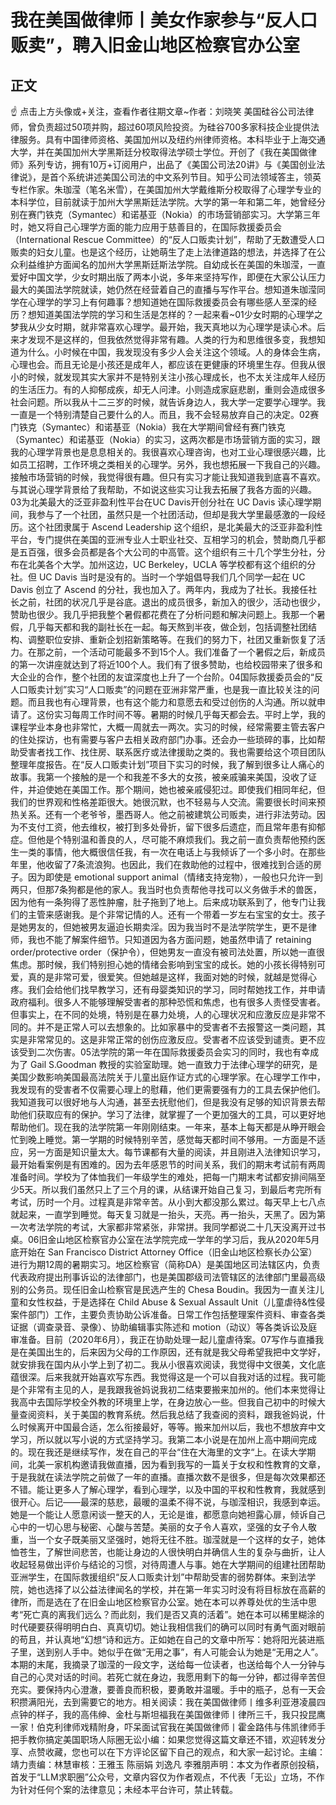 # 我在美国做律师丨美女作家参与“反人口贩卖”，聘入旧金山地区检察官办公室
## 正文
☝ 点击上方头像或+关注，查看作者往期文章~作者：刘晓笑 美国硅谷公司法律师，曾负责超过50项并购，超过60项风险投资。为硅谷700多家科技企业提供法律服务。具有中国律师资格、美国加州以及纽约州律师资格。本科毕业于上海交通大学，并在美国加州大学黑斯廷分校取得法学硕士学位。开创了《我在美国做律师》系列专访，拥有10万+订阅用户，出品了《美国公司法20讲》与《美国创业法律说》，是首个系统讲述美国公司法的中文系列节目。知乎公司法领域答主，领英专栏作家。朱珈滢（笔名米雪），在美国加州大学戴维斯分校取得了心理学专业的本科学位，目前就读于加州大学黑斯廷法学院。大学的第一年和第二年，她曾经分别在赛门铁克（Symantec）和诺基亚（Nokia）的市场营销部实习。大学第三年时，她又将自己心理学方面的能力应用于慈善目的，在国际救援委员会（International Rescue Committee）的“反人口贩卖计划”，帮助了无数遭受人口贩卖的妇女儿童。也是这个经历，让她萌生了走上法律道路的想法，并选择了在公众利益维护方面闻名的加州大学黑斯廷斯法学院。自幼成长在美国的朱珈滢，一直爱好中国文学，少女时期出版了两本小说，多年来坚持写作，即便在大家公认压力最大的美国法学院就读，她仍然在经营着自己的直播与写作平台。想知道朱珈滢同学在心理学的学习上有何趣事？想知道她在国际救援委员会有哪些感人至深的经历？想知道美国法学院的学习和生活是怎样的？一起来看~01少女时期的心理学之梦我从少女时期，就非常喜欢心理学。最开始，我天真地以为心理学是读心术。后来才发现不是这样的，但我依然觉得非常有趣。人类的行为和思维很多变，我想知道为什么。小时候在中国，我发现没有多少人会关注这个领域。人的身体会生病，心理也会。而且无论是小孩还是成年人，都应该在更健康的环境里生存。但我从很小的时候，就发现其实大家并不是特别关注小孩心理成长，也不太关注成年人经历的生活压力。有的人抑郁成疾，却无人问津。小则造成家庭悲剧，重则会造成很多社会问题。所以我从十二三岁的时候，就告诉身边人，我大学一定要学心理学。我一直是一个特别清楚自己要什么的人。而且，我不会轻易放弃自己的决定。02赛门铁克（Symantec）和诺基亚（Nokia）我在大学期间曾经有赛门铁克（Symantec）和诺基亚（Nokia）的实习，这两次都是市场营销方面的实习，跟我的心理学背景也是息息相关的。我很喜欢心理咨询，也对工业心理很感兴趣，比如员工招聘，工作环境之类相关的心理学。另外，我也想拓展一下我自己的兴趣。接触市场营销的时候，我觉得很有趣。但只有实习才能让我知道我到底喜不喜欢。与其说心理学背景给了我帮助，不如说这些实习让我去拓展了我各方面的兴趣。03为北美最大的泛亚非盈利性平台在UC Davis开创分社在 UC Davis 读心理学期间，我参与了一个社团，虽然只是一个社团活动，但却是我大学里最感激的一段经历。这个社团隶属于 Ascend Leadership 这个组织，是北美最大的泛亚非盈利性平台，专门提供在美国的亚洲专业人士职业社交、互相学习的机会，赞助商几乎都是五百强，很多会员都是各个大公司的中高管。这个组织有三十几个学生分社，分布在北美各个大学。加州这边，UC Berkeley，UCLA 等学校都有这个组织的分社。但 UC Davis 当时是没有的。当时一个学姐倡导我们几个同学一起在 UC Davis 创立了 Ascend 的分社，我也加入了。两年内，我成为了社长。我接任社长之前，社团的状况几乎是谷底。退出的成员很多，新加入的很少，活动也很少，赞助也很少。我几乎把我整个暑假都花费在了分析问题和解决问题上。我那一个暑假，几乎每天都和我的副社长在一起。每天熬到半夜，做企划，包括调整社团结构、调整职位安排、重新企划招新策略等。在我们的努力下，社团又重新恢复了活力。在那之前，一个活动可能最多不到15个人。我们准备了一个暑假之后，新成员的第一次讲座就达到了将近100个人。我们有了很多赞助，也给校园带来了很多和大企业的合作，整个社团的友谊深度也上升了一个台阶。04国际救援委员会的“反人口贩卖计划”实习“人口贩卖”的问题在亚洲非常严重，也是我一直比较关注的问题。而且我也有心理背景，也有这个能力和意愿去和受过创伤的人沟通。所以就申请了。这份实习每周工作时间不等。暑期的时候几乎每天都会去。平时上学，我的课程学业本身也非常忙，大概一周就去一两次。实习的时候，经常需要主管去客户的住处探访，也有需要与客户去相关政府部门办事。还会办一些琐碎的事，比如帮助受害者找工作、找住房、联系医疗或法律援助之类的。我也需要给这个项目团队整理年度报告。在“反人口贩卖计划”项目下实习的时候，我了解到很多让人痛心的故事。我第一个接触的是一个和我差不多大的女孩，被亲戚骗来美国，没收了证件，并迫使她在美国工作。那个期间，她也被亲戚侵犯过。即使我们相同年纪，但我们的世界观和性格差距很大。她很沉默，也不轻易与人交流。需要很长时间来预热关系。还有一个老爷爷，墨西哥人。他之前被建筑公司贩卖，进行非法劳动。因为不支付工资，他去维权，被打到多处骨折，留下很多后遗症，而且常年患有抑郁症。但他是个特别温和善良的人，尽可能不麻烦我们。我之前一直负责帮他预约医生一类的事情，他大概很信任我，有一次在电话上与我倾诉了一个多小时。在那些年里，他收留了7条流浪狗。也因此，我们在救助他的过程中，很难找到合适的房子。因为即使是 emotional support animal（情绪支持宠物），一般也只允许一到两只，但那7条狗都是他的家人。我当时也负责帮他寻找可以义务做手术的兽医，因为他有一条狗得了恶性肿瘤，肚子拖到了地上。后来成功联系到了，他专门让我们的主管来感谢我。是个非常记情的人。还有一个带着一岁左右宝宝的女士。孩子是她男友的，但她被男友逼迫长期卖淫。因为我当时不是法学院学生，更不是律师，我也不能了解案件细节。只知道因为各方面问题，她虽然申请了 retaining order/protective order（保护令），但她男友一直没有被司法处置，所以她一直很焦虑。那时候，我们特别担心她的情绪会影响到宝宝的成长。她的小孩长得特别可爱，真的是非常可爱，很爱笑。但她越是这样，我面对她的时候，就越是觉得心疼。我们会给他们找早教学习，还有母婴类知识的学习，同时帮她找工作，并申请政府福利。很多人不能够理解受害者的那种恐慌和焦虑，也有很多人责怪受害者。但事实上，在不同的处境，特别是在暴力处境，人的心理状况和应激反应是非常不同的。并不是正常人可以去想象的。比如家暴中的受害者不去报警这一类问题，其实是非常常见的。这是非常正常的创伤应激反应。受害者不应该受到谴责。更不应该受到二次伤害。05法学院的第一年在国际救援委员会实习的同时，我也有幸成为了 Gail S.Goodman 教授的实验室助理。她一直致力于法律心理学的研究，是美国少数影响美国最高法院关于儿童出庭作证方式的心理学家。在心理学工作中，我发现有的受害者不仅需要心理上的慰藉，他们更需要强有力的工具去保护他们。我知道我可以很好地与人沟通，甚至去抚慰他们，但是我没有足够的知识背景去帮助他们获取应有的保护。学习了法律，就掌握了一个更加强大的工具，可以更好地帮助他们。现在我的法学院第一年刚刚结束。一年来，基本上每天都是从睁开眼会忙到晚上睡觉。第一学期的时候特别辛苦，感觉每天都时间不够用。一方面是不适应，另一方面是知识量太大。每节课都有大量的阅读，并且刚进入法律知识学习，最开始看案例是有困难的。因为去年感恩节的时间关系，我们的期末考试前有两周准备时间。学校为了体恤我们一年级学生的难处，把每一门期末考试都安排间隔至少5天。所以我们虽然只上了三个月的课，从结课开始自己复习，到最后考完所有考试，历时一个月。过程真是非常辛苦。从小到大都没那么累过。每天早上七八点就起来，一直学到睡觉。每天复习就是一抬头，天亮。再一抬头，天黑了。因为第一次考法学院的考试，大家都非常紧张，非常拼。我同学都说二十几天没离开过书桌。06旧金山地区检察官办公室在法学院完成一学年的学习后，我从2020年5月底开始在 San Francisco District Attorney Office（旧金山地区检察长办公室）进行为期12周的暑期实习。地区检察官（简称DA）是美国地区司法辖区内，负责代表政府提出刑事诉讼的法律部门，也是美国郡级司法管辖区的法律部门里最高级别的公务员。现任旧金山检察官是民选产生的 Chesa Boudin。我因为一直关注儿童和女性权益，于是选择在 Child Abuse & Sexual Assault Unit（儿童虐待&性侵案件部门）工作，主要负责协助公诉准备。日常工作包括整理案件资料、审查各类证据（调查录音、录像）、协助编辑事实陈述和 motion（动议）等各类诉讼及庭审准备。目前（2020年6月），我正在协助处理一起儿童虐待案。07写作与直播我是在美国出生的，后来因为父母的工作原因，还有就是我父母希望我把中文学好，就安排我在国内从小学上到了初二。我从小很喜欢阅读，我觉得中文很美，文化底蕴很深。后来我就开始喜欢写东西。我觉得这是一个可以自我对话的过程。我可能是个非常有主见的人，是我跟我爸妈说我初二结束要搬来加州的。他们本来觉得让我高中去国际学校全外教的环境里上学，在身边放心一些。但我自己初中的时候大量查阅资料，关于美国的教育系统。然后我总结了我查阅的资料，跟我爸妈说，什么时候离开中国最合适，怎么衔接最好，等等。搬来加州以后，我也不想放弃中文学习，所以就以写小说的方式坚持学习。我第二本小说是在加州上高中期间完成的。现在我还是继续写作，发在自己的平台“住在大海里的文字“上。在读大学期间，北美一家机构邀请我做直播，因为看到我写的一篇关于女权和性教育的文章，于是我就在读法学院之前做了一年的直播。直播次数不是很多，但是每次效果都还不错。能让更多人了解心理学，看到心理学，以及中国的平权和性教育，我就感到很开心。后记——最深的慈悲，最暖的温柔不得不说，与珈滢相识，我感到幸运。她是一个能让人愿意闲谈一整天的人，无论是谁，都愿意向她袒露心扉，倾诉自己心中的一切心思与秘密、心酸与苦楚。美丽的女子令人喜欢，坚强的女子令人敬重，当一个女子既美丽又坚强时，她将无往不胜。珈滢就是一个这样的女子，她体恤苍生，了解世间悲苦，也能让身边的人很快明白并确信人生的复杂与曲折，让人收起轻易做出评价与结论的习惯，对待周遭人与事。她在大学期间的组建社团帮助亚洲学生，在国际救援组织“反人口贩卖计划”中帮助受害的弱势群体。来到法学院，她也选择了以公益法律闻名的学校，并在第一年实习时没有将目标放在高薪的律所，而是选在了在旧金山地区检察官办公室。她在本可以养尊处优的生活中思考“死亡真的离我们远么？而此刻，我们是否又真的活着”。她在本可以稀里糊涂的时代硬要获得明明白白、真真切切。她让我相信我们的确可以同时有勇气面对眼前的苟且，并认真地“幻想“诗和远方。正如她在自己的文章中所写：她将阳光装进瓶子里，送到别人手中。她似乎在做“无用之事”，有人可能会认为她是“无用之人”。本期的末尾，我摘录了珈滢的一段文字，送给每一位读者，也送给每个人一分钟与自己的心灵对话的时间。若死亡就在身边，我愿用剩下的每一分钟，都过得辛苦但充实。要保持内心澄澈，要善良而积极，要勇敢并温暖。手中的瓶子，总有一天会积攒满阳光，去到需要它的地方。相关阅读：我在美国做律师丨维多利亚港凌晨四点钟的样子，我的高伟绅、金杜与斯坦福我在美国做律师丨律所三千，我只投昆鹰一家！伯克利律师戏精附身，吓呆面试官我在美国做律师丨霍金路伟与伟凯律师手把手教你搞定美国职场人际圈无讼小编：如果您觉得这篇文章还不错，欢迎转发分享、点赞收藏，您也可以在下方评论区留下自己的观点，和大家一起讨论。主编：靖力责编：林慧审核：王雅玉 陈丽娟 刘逸凡 李雅朋声明：本文为作者原创投稿，首发于“LLM求职圈”公众号，文章内容仅为作者观点，不代表「无讼」立场，不作为针对任何个案的法律意见；未经本平台许可，禁止转载。